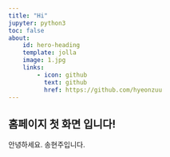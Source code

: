 ```yaml
---
title: "Hi"
jupyter: python3
toc: false
about:
    id: hero-heading
    template: jolla
    image: 1.jpg
    links:
        - icon: github
          text: github
          href: https://github.com/hyeonzuu
---
```


## 홈페이지 첫 화면 입니다!

안녕하세요. 송현주입니다.
